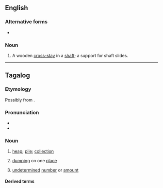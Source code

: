 {{also|Bunton}}
==English==

===Alternative forms===
* {{l|en|buntin}}

===Noun===
{{en-noun}}

# A wooden [[cross-stay]] in a [[shaft]]; a support for shaft slides.

----

==Tagalog==

===Etymology===
Possibly from {{der|tl|es|montón||pile}}.

===Pronunciation===
* {{hyph|tl|bun|ton}}
* {{tl-IPA|buntón}}

===Noun===
{{tl-noun|buntón}}

# [[heap]]; [[pile]]; [[collection]]
#: {{syn|tl|tambak|tumpok|tabon}}
# [[dump]]ing on one [[place]]
#: {{syn|tl|pagbubunton|pagtatambak}}
# {{lb|tl|colloquial}} [[undetermined]] [[number]] or [[amount]]

====Derived terms====
{{der3|tl|bunton-bunton|buntunan|pagbuntunan|buntonghininga|ibunton|magbunton|mabuntunan|pagbubunton|magbuntonghininga|pagbubuntonghininga|ipagbuntonghininga}}